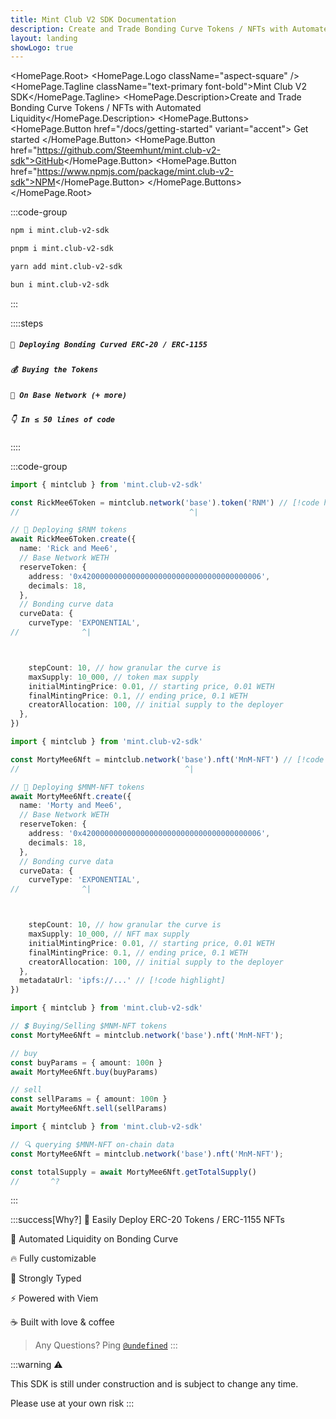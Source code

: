 ```yaml
---
title: Mint Club V2 SDK Documentation
description: Create and Trade Bonding Curve Tokens / NFTs with Automated Liquidity
layout: landing
showLogo: true
---
```



<HomePage.Root>
  <HomePage.Logo className="aspect-square" />
  <HomePage.Tagline className="text-primary font-bold">Mint Club V2 SDK</HomePage.Tagline>
  <HomePage.Description>Create and Trade Bonding Curve Tokens / NFTs with Automated Liquidity</HomePage.Description>
  <HomePage.Buttons>
    <HomePage.Button href="/docs/getting-started" variant="accent">
      Get started
    </HomePage.Button>
    <HomePage.Button href="https://github.com/Steemhunt/mint.club-v2-sdk">GitHub</HomePage.Button>
    <HomePage.Button href="https://www.npmjs.com/package/mint.club-v2-sdk">NPM</HomePage.Button>
  </HomePage.Buttons>
</HomePage.Root>

:::code-group

```bash [npm]
npm i mint.club-v2-sdk
```

```bash [pnpm]
pnpm i mint.club-v2-sdk
```

```bash [yarn]
yarn add mint.club-v2-sdk
```

```bash [bun]
bun i mint.club-v2-sdk
```

:::

::::steps

##### `🚀 Deploying Bonding Curved ERC-20 / ERC-1155`

##### `💰 Buying the Tokens`

##### `🔵 On Base Network (+ more)`

##### `👇 In ≤ 50 lines of code`

::::

:::code-group

```ts twoslash [erc-20.ts]
import { mintclub } from 'mint.club-v2-sdk'

const RickMee6Token = mintclub.network('base').token('RNM') // [!code highlight]
//                                      ^|

// 🚀 Deploying $RNM tokens
await RickMee6Token.create({
  name: 'Rick and Mee6',
  // Base Network WETH
  reserveToken: {
    address: '0x4200000000000000000000000000000000000006',
    decimals: 18,
  },
  // Bonding curve data
  curveData: {
    curveType: 'EXPONENTIAL',
//              ^|



    stepCount: 10, // how granular the curve is
    maxSupply: 10_000, // token max supply
    initialMintingPrice: 0.01, // starting price, 0.01 WETH
    finalMintingPrice: 0.1, // ending price, 0.1 WETH
    creatorAllocation: 100, // initial supply to the deployer
  },
})
```

```ts twoslash [erc-1155.ts]
import { mintclub } from 'mint.club-v2-sdk'

const MortyMee6Nft = mintclub.network('base').nft('MnM-NFT') // [!code highlight]
//                                     ^|

// 🚀 Deploying $MNM-NFT tokens
await MortyMee6Nft.create({
  name: 'Morty and Mee6',
  // Base Network WETH
  reserveToken: {
    address: '0x4200000000000000000000000000000000000006',
    decimals: 18,
  },
  // Bonding curve data
  curveData: {
    curveType: 'EXPONENTIAL',
//              ^|



    stepCount: 10, // how granular the curve is
    maxSupply: 10_000, // NFT max supply
    initialMintingPrice: 0.01, // starting price, 0.01 WETH
    finalMintingPrice: 0.1, // ending price, 0.1 WETH
    creatorAllocation: 100, // initial supply to the deployer
  },
  metadataUrl: 'ipfs://...' // [!code highlight]
})
```


```ts twoslash [buy-sell.ts]
import { mintclub } from 'mint.club-v2-sdk'

// 💲 Buying/Selling $MNM-NFT tokens
const MortyMee6Nft = mintclub.network('base').nft('MnM-NFT');

// buy
const buyParams = { amount: 100n }
await MortyMee6Nft.buy(buyParams)

// sell
const sellParams = { amount: 100n }
await MortyMee6Nft.sell(sellParams)
```

```ts twoslash [read.ts]
import { mintclub } from 'mint.club-v2-sdk'

// 🔍 querying $MNM-NFT on-chain data
const MortyMee6Nft = mintclub.network('base').nft('MnM-NFT');

const totalSupply = await MortyMee6Nft.getTotalSupply()
//       ^?
```

:::

:::success[Why?]
🧃 Easily Deploy ERC-20 Tokens / ERC-1155 NFTs

🤤 Automated Liquidity on Bonding Curve

🔥 Fully customizable 

💪 Strongly Typed

⚡ Powered with Viem

☕ Built with love & coffee

> Any Questions? Ping [`@undefined`](https://warpcast.com/undefined)
:::

:::warning
⚠️

This SDK is still under construction and is subject to change any time.

Please use at your own risk
:::